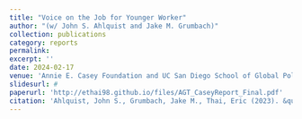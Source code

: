 ```yaml
---
title: "Voice on the Job for Younger Worker"
author: "(w/ John S. Ahlquist and Jake M. Grumbach)"
collection: publications
category: reports
permalink: 
excerpt: ''
date: 2024-02-17
venue: 'Annie E. Casey Foundation and UC San Diego School of Global Policy and Strategy'
slidesurl: #
paperurl: 'http://ethai98.github.io/files/AGT_CaseyReport_Final.pdf'
citation: 'Ahlquist, John S., Grumbach, Jake M., Thai, Eric (2023). &quot;Voice on the Job for Younger Workers.&quot; <i>UC San Diego School of Global Policy and Strategy</i>.'
---
```



